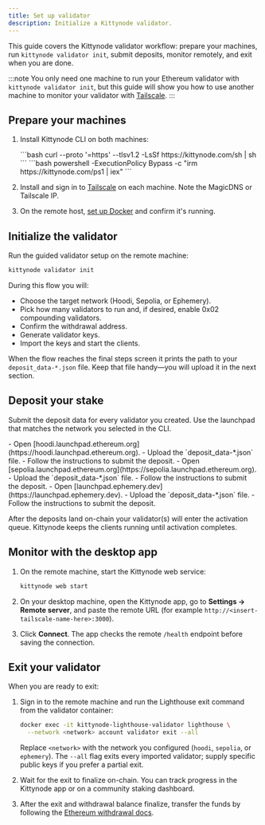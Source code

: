 ```yaml
---
title: Set up validator
description: Initialize a Kittynode validator.
---
```



This guide covers the Kittynode validator workflow: prepare your machines, run `kittynode validator init`, submit deposits, monitor remotely, and exit when you are done.

:::note
You only need one machine to run your Ethereum validator with `kittynode validator init`, but this guide will show you how to use another machine to monitor your validator with [Tailscale](https://tailscale.com/).
:::

## Prepare your machines

<Steps>

1. Install Kittynode CLI on both machines:

    <Tabs>
      <TabItem label="Linux / macOS">
        ```bash
        curl --proto '=https' --tlsv1.2 -LsSf https://kittynode.com/sh | sh
        ```
      </TabItem>
      <TabItem label="Windows">
        ```bash
        powershell -ExecutionPolicy Bypass -c "irm https://kittynode.com/ps1 | iex"
        ```
      </TabItem>
    </Tabs>

2. Install and sign in to [Tailscale](https://tailscale.com/) on each machine. Note the MagicDNS or Tailscale IP.

3. On the remote host, [set up Docker](https://docs.kittynode.com/guides/set-up-docker) and confirm it's running.

</Steps>

## Initialize the validator

Run the guided validator setup on the remote machine:

```bash
kittynode validator init
```

During this flow you will:

- Choose the target network (Hoodi, Sepolia, or Ephemery).
- Pick how many validators to run and, if desired, enable 0x02 compounding validators.
- Confirm the withdrawal address.
- Generate validator keys.
- Import the keys and start the clients.

When the flow reaches the final steps screen it prints the path to your `deposit_data-*.json` file. Keep that file handy—you will upload it in the next section.

## Deposit your stake

Submit the deposit data for every validator you created. Use the launchpad that matches the network you selected in the CLI.

<Tabs>
  <TabItem label="Hoodi">
    - Open [hoodi.launchpad.ethereum.org](https://hoodi.launchpad.ethereum.org).
    - Upload the `deposit_data-*.json` file.
    - Follow the instructions to submit the deposit.
  </TabItem>
  <TabItem label="Sepolia">
    - Open [sepolia.launchpad.ethereum.org](https://sepolia.launchpad.ethereum.org).
    - Upload the `deposit_data-*.json` file.
    - Follow the instructions to submit the deposit.
  </TabItem>
  <TabItem label="Ephemery">
    - Open [launchpad.ephemery.dev](https://launchpad.ephemery.dev).
    - Upload the `deposit_data-*.json` file.
    - Follow the instructions to submit the deposit.
  </TabItem>
</Tabs>

After the deposits land on-chain your validator(s) will enter the activation queue. Kittynode keeps the clients running until activation completes.

## Monitor with the desktop app

<Steps>

1. On the remote machine, start the Kittynode web service:

    ```bash
    kittynode web start
    ```

2. On your desktop machine, open the Kittynode app, go to **Settings → Remote server**, and paste the remote URL (for example `http://<insert-tailscale-name-here>:3000`).

3. Click **Connect**. The app checks the remote `/health` endpoint before saving the connection.

</Steps>

## Exit your validator

When you are ready to exit:

<Steps>

1. Sign in to the remote machine and run the Lighthouse exit command from the validator container:

    ```bash
    docker exec -it kittynode-lighthouse-validator lighthouse \
      --network <network> account validator exit --all
    ```

    Replace `<network>` with the network you configured (`hoodi`, `sepolia`, or `ephemery`). The `--all` flag exits every imported validator; supply specific public keys if you prefer a partial exit.

2. Wait for the exit to finalize on-chain. You can track progress in the Kittynode app or on a community staking dashboard.

3. After the exit and withdrawal balance finalize, transfer the funds by following the [Ethereum withdrawal docs](https://ethereum.org/en/staking/withdrawals).

</Steps>
